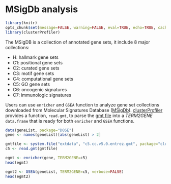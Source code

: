 # MSigDb analysis {#chapter7}


```r
library(knitr)
opts_chunk$set(message=FALSE, warning=FALSE, eval=TRUE, echo=TRUE, cache=TRUE)
library(clusterProfiler)
```

The MSigDB is a collection of annotated gene sets, it include 8 major collections:

* H:  hallmark gene sets
* C1: positional gene sets
* C2: curated gene sets
* C3: motif gene sets
* C4: computational gene sets
* C5: GO gene sets
* C6: oncogenic signatures
* C7: immunologic signatures


Users can use `enricher` and `GSEA` function to analyze gene set collections downloaded from Molecular Signatures Database ([MSigDb](http://www.broadinstitute.org/gsea/msigdb/index.jsp)). [clusterProfiler](https://www.bioconductor.org/packages/clusterProfiler) provides a function, `read.gmt`, to parse the [gmt file](www.broadinstitute.org/cancer/software/gsea/wiki/index.php/Data_formats#GMT:_Gene_Matrix_Transposed_file_format_.28.2A.gmt.29) into a _TERM2GENE_ `data.frame` that is ready for both `enricher` and `GSEA` functions.

```r
data(geneList, package="DOSE")
gene <- names(geneList)[abs(geneList) > 2]

gmtfile <- system.file("extdata", "c5.cc.v5.0.entrez.gmt", package="clusterProfiler")
c5 <- read.gmt(gmtfile)

egmt <- enricher(gene, TERM2GENE=c5)
head(egmt)

egmt2 <- GSEA(geneList, TERM2GENE=c5, verbose=FALSE)
head(egmt2)
```